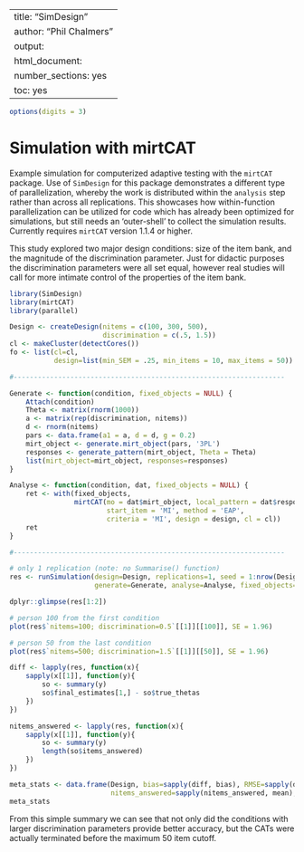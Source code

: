 %\VignetteIndexEntry{SimDesign}
%\VignetteEngine{knitr::knitr}
---
title: "SimDesign"
author: "Phil Chalmers"
output:
  html_document:
    number_sections: yes
    toc: yes
---

```r
options(digits = 3)
```

# Simulation with mirtCAT

Example simulation for computerized adaptive testing with the `mirtCAT` package. Use of `SimDesign` for this
package demonstrates a different type of parallelization, whereby the work is distributed within the `analysis`
step rather than across all replications. This showcases how within-function parallelization can be utilized for 
code which has already been optimized for simulations, but still needs an 'outer-shell' to collect the simulation
results. Currently requires `mirtCAT` version 1.1.4 or higher.

This study explored two major design conditions: size of the item bank, and the magnitude of the discrimination parameter. Just for didactic purposes the discrimination parameters were all set equal, however real studies will
call for more intimate control of the properties of the item bank.

```r
library(SimDesign)
library(mirtCAT)
library(parallel)

Design <- createDesign(nitems = c(100, 300, 500),
					   discrimination = c(.5, 1.5))
cl <- makeCluster(detectCores())
fo <- list(cl=cl, 
		   design=list(min_SEM = .25, min_items = 10, max_items = 50))

#-------------------------------------------------------------------

Generate <- function(condition, fixed_objects = NULL) {
	Attach(condition)
    Theta <- matrix(rnorm(1000))
	a <- matrix(rep(discrimination, nitems))
	d <- rnorm(nitems)
	pars <- data.frame(a1 = a, d = d, g = 0.2)
	mirt_object <- generate.mirt_object(pars, '3PL')
	responses <- generate_pattern(mirt_object, Theta = Theta)
    list(mirt_object=mirt_object, responses=responses)
}

Analyse <- function(condition, dat, fixed_objects = NULL) {
	ret <- with(fixed_objects, 
				mirtCAT(mo = dat$mirt_object, local_pattern = dat$responses,
						start_item = 'MI', method = 'EAP',
						criteria = 'MI', design = design, cl = cl))
    ret
}

#-------------------------------------------------------------------

# only 1 replication (note: no Summarise() function)
res <- runSimulation(design=Design, replications=1, seed = 1:nrow(Design),
                     generate=Generate, analyse=Analyse, fixed_objects=fo, debug='none')
```


```r
dplyr::glimpse(res[1:2])

# person 100 from the first condition
plot(res$`nitems=100; discrimination=0.5`[[1]][[100]], SE = 1.96)

# person 50 from the last condition
plot(res$`nitems=500; discrimination=1.5`[[1]][[50]], SE = 1.96)

diff <- lapply(res, function(x){
	sapply(x[[1]], function(y){
		so <- summary(y)
		so$final_estimates[1,] - so$true_thetas
	})
})

nitems_answered <- lapply(res, function(x){
	sapply(x[[1]], function(y){
		so <- summary(y)
		length(so$items_answered)
	})
})

meta_stats <- data.frame(Design, bias=sapply(diff, bias), RMSE=sapply(diff, RMSE), 
						 nitems_answered=sapply(nitems_answered, mean), row.names = NULL)
meta_stats
```

From this simple summary we can see that not only did the conditions with larger discrimination parameters
provide better accuracy, but the CATs were actually terminated before the maximum 50 item cutoff. 
